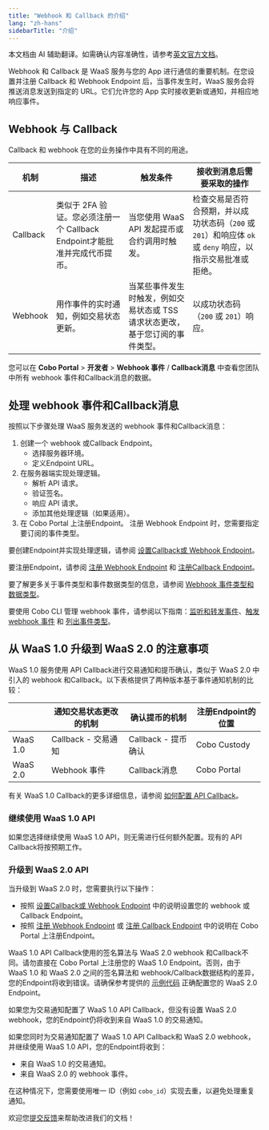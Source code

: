 ```yaml
---
title: "Webhook 和 Callback 的介绍"
lang: "zh-hans"
sidebarTitle: "介绍"
---
```

<Note>本文档由 AI 辅助翻译。如需确认内容准确性，请参考[英文官方文档](https://www.cobo.com/developers/v2/guides/overview/introduction)。</Note>

Webhook 和 Callback 是 WaaS 服务与您的 App 进行通信的重要机制。在您设置并注册 Callback 和 Webhook Endpoint 后，当事件发生时，WaaS 服务会将推送消息发送到指定的 URL。它们允许您的 App 实时接收更新或通知，并相应地响应事件。

## Webhook 与 Callback 

Callback 和 webhook 在您的业务操作中具有不同的用途。

| 机制 | 描述                        | 触发条件                                        | 接收到消息后需要采取的操作              |
| ------------- | -------------------------------------- | ------------------------------------------------------------ | ------------------------------------------------------------ |
| Callback     | 类似于 2FA 验证。您必须注册一个 Callback Endpoint才能批准并完成代币提币。 | 当您使用 WaaS API 发起提币或合约调用时触发。 | 检查交易是否符合预期，并以成功状态码（`200` 或 `201`）和响应体 `ok` 或 `deny` 响应，以指示交易批准或拒绝。 |
| Webhook      | 用作事件的实时通知，例如交易状态更新。  | 当某些事件发生时触发，例如交易状态或 TSS 请求状态更改，基于您订阅的事件类型。              | 以成功状态码（`200` 或 `201`）响应。             |

您可以在 **Cobo Portal** > **开发者** > **Webhook 事件** / **Callback消息** 中查看您团队中所有 webhook 事件和Callback消息的数据。

## 处理 webhook 事件和Callback消息

按照以下步骤处理 WaaS 服务发送的 webhook 事件和Callback消息：

1. 创建一个 webhook 或Callback Endpoint。
    - 选择服务器环境。
    - 定义Endpoint URL。
2. 在服务器端实现处理逻辑。
    - 解析 API 请求。
    - 验证签名。
    - 响应 API 请求。
    - 添加其他处理逻辑（如果适用）。
3. 在 Cobo Portal 上注册Endpoint。
    <Note>注册 Webhook Endpoint 时，您需要指定要订阅的事件类型。</Note>

要创建Endpoint并实现处理逻辑，请参阅 [设置Callback或 Webhook Endpoint](/v2_cn/guides/webhooks-callbacks/set-up-endpoint)。

要注册Endpoint，请参阅 [注册 Webhook Endpoint](https://manuals.cobo.com/zh/portal/developer-console/webhooks-create) 和 [注册Callback Endpoint](https://manuals.cobo.com/zh/portal/developer-console/callbacks-register)。

要了解更多关于事件类型和事件数据类型的信息，请参阅 [Webhook 事件类型和数据类型](/v2_cn/guides/webhooks-callbacks/webhook-event-type)。

要使用 Cobo CLI 管理 webhook 事件，请参阅以下指南：[监听和转发事件](/v2_cn/developer-tools/cobo-cli/listen-and-forward-events)、[触发 webhook 事件](/v2_cn/developer-tools/cobo-cli/trigger-events) 和 [列出事件类型](/v2_cn/developer-tools/cobo-cli/event-types)。

## 从 WaaS 1.0 升级到 WaaS 2.0 的注意事项

WaaS 1.0 服务使用 API Callback进行交易通知和提币确认，类似于 WaaS 2.0 中引入的 webhook 和Callback。以下表格提供了两种版本基于事件通知机制的比较：

|  | 通知交易状态更改的机制 | 确认提币的机制 | 注册Endpoint的位置 |
| --- | --- | --- | --- |
| WaaS 1.0 | Callback - 交易通知 | Callback - 提币确认 | Cobo Custody |
| WaaS 2.0 | Webhook 事件 | Callback消息 | Cobo Portal |

有关 WaaS 1.0 Callback的更多详细信息，请参阅 [如何配置 API Callback](/v1/guides/howtos/configure-api-callback)。

### 继续使用 WaaS 1.0 API

如果您选择继续使用 WaaS 1.0 API，则无需进行任何额外配置。现有的 API Callback将按预期工作。

### 升级到 WaaS 2.0 API

当升级到 WaaS 2.0 时，您需要执行以下操作：
- 按照 [设置Callback或 Webhook Endpoint](/v2_cn/guides/webhooks-callbacks/set-up-endpoint) 中的说明设置您的 webhook 或 Callback Endpoint。
- 按照 [注册 Webhook Endpoint](https://manuals.cobo.com/zh/portal/developer-console/webhooks-create) 或 [注册 Callback Endpoint](https://manuals.cobo.com/zh/portal/developer-console/callbacks-register) 中的说明在 Cobo Portal 上注册Endpoint。

<Note>WaaS 1.0 API Callback使用的签名算法与 WaaS 2.0 webhook 和Callback不同。请勿直接在 Cobo Portal 上注册您的 WaaS 1.0 Endpoint。否则，由于 WaaS 1.0 和 WaaS 2.0 之间的签名算法和 webhook/Callback数据结构的差异，您的Endpoint将收到错误。请确保参考提供的 [示例代码](/v2_cn/guides/webhooks-callbacks/set-up-endpoint#code-samples) 正确配置您的 WaaS 2.0 Endpoint。</Note>

<Note><p>如果您为交易通知配置了 WaaS 1.0 API Callback，但没有设置 WaaS 2.0 webhook，您的Endpoint仍将收到来自 WaaS 1.0 的交易通知。</p>如果您同时为交易通知配置了 WaaS 1.0 API Callback和 WaaS 2.0 webhook，并继续使用 WaaS 1.0 API，您的Endpoint将收到：<ul><li>来自 WaaS 1.0 的交易通知。</li><li>来自 WaaS 2.0 的 webhook 事件。</li></ul>在这种情况下，您需要使用唯一 ID（例如 `cobo_id`）实现去重，以避免处理重复通知。</Note>

<Tip>欢迎您[提交反馈](https://forms.zohopublic.com/cobo/form/DocumentFeedbackForm/formperma/QvLOhxJv1_JMsJ-1dleZ8Itb_7rzN-LtgvsDdxosoVI)来帮助改进我们的文档！</Tip>